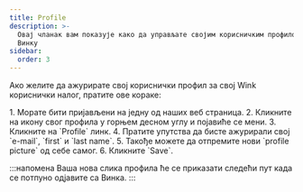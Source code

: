 ```yaml
---
title: Profile
description: >-
  Овај чланак вам показује како да управљате својим корисничким профилом на
  Винку
sidebar:
  order: 3
---
```


Ако желите да ажурирате свој кориснички профил за свој Wink кориснички налог, пратите ове кораке:

<Steps>
  1. Морате бити пријављени на једну од наших веб страница.
  2. Кликните на икону свог профила у горњем десном углу и појавиће се мени.
  3. Кликните на `Profile` линк.
  4. Пратите упутства да бисте ажурирали свој `e-mail`, `first` и `last name`.
  5. Такође можете да отпремите нови `profile picture` од себе самог.
  6. Кликните `Save`.
</Steps>


:::напомена
Ваша нова слика профила ће се приказати следећи пут када се потпуно одјавите са Винка.
:::

